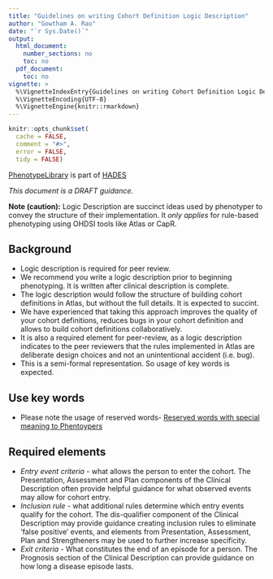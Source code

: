 ```yaml
---
title: "Guidelines on writing Cohort Definition Logic Description"
author: "Gowtham A. Rao"
date: "`r Sys.Date()`"
output:
  html_document:
    number_sections: no
    toc: no  
  pdf_document: 
    toc: no     
vignette: >
  %\VignetteIndexEntry{Guidelines on writing Cohort Definition Logic Description}
  %\VignetteEncoding{UTF-8}    
  %\VignetteEngine{knitr::rmarkdown}
---
```


```r
knitr::opts_chunk$set(
  cache = FALSE,
  comment = "#>",
  error = FALSE,
  tidy = FALSE)
```

[PhenotypeLibrary](https://github.com/OHDSI/PhenotypeLibrary) is part of [HADES](https://ohdsi.github.io/Hades/)

*This document is a DRAFT guidance.*

**Note (caution):** Logic Description are succinct ideas used by phenotyper to convey the structure of their implementation. It *only applies* for rule-based phenotyping using OHDSI tools like Atlas or CapR.

## Background
- Logic description is required for peer review.
- We recommend you write a logic description prior to beginning phenotyping. It is written after clinical description is complete.
- The logic description would follow the structure of building cohort definitions in Atlas, but without the full details. It is expected to succint.
- We have experienced that taking this approach improves the quality of your cohort definitions, reduces bugs in your cohort definition and allows to build cohort definitions collaboratively.
- It is also a required element for peer-review, as a logic description indicates to the peer reviewers that the rules implemented in Atlas are deliberate design choices and not an unintentional accident (i.e. bug).
- This is a semi-formal representation. So usage of key words is expected.

## Use key words
- Please note the usage of reserved words- [Reserved words with special meaning to Phentoypers](https://ohdsi.github.io/PhenotypeLibrary/articles/ReservedWordsWithSpecialMeaningToPhenotypers.html)


## Required elements
- *Entry event criteria* - what allows the person to enter the cohort. The Presentation, Assessment and Plan components of the Clinical Description often provide helpful guidance for what observed events may allow for cohort entry.
- *Inclusion rule* - what additional rules determine which entry events qualify for the cohort. The dis-qualifier component of the Clinical Description may provide guidance creating inclusion rules to eliminate ‘false positive’ events, and elements from Presentation, Assessment, Plan and Strengtheners may be used to further increase specificity.  
- *Exit criteria* - What constitutes the end of an episode for a person. The Prognosis section of the Clinical Description can provide guidance on how long a disease episode lasts.




